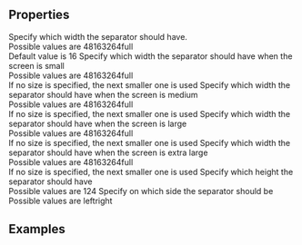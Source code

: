 
<Meta
  title="LineSeparator"
  subtitle="The LineSeparator can be used to separate content sections"
/>

## Properties

<PropsTable>
  <PropsTableRow value="width" type="String">
    Specify which width the separator should have. <br />
    Possible values are <span class="code">4</span><span class="code">8</span><span class="code">16</span><span class="code">32</span><span class="code">64</span><span class="code">full</span> <br />
    Default value is <span class="code">16</span>
  </PropsTableRow>
  <PropsTableRow value="sm_width" type="String">
    Specify which width the separator should have when the screen is small <br />
    Possible values are <span class="code">4</span><span class="code">8</span><span class="code">16</span><span class="code">32</span><span class="code">64</span><span class="code">full</span> <br />
    If no size is specified, the next smaller one is used
  </PropsTableRow>
  <PropsTableRow value="md_width" type="String">
    Specify which width the separator should have when the screen is medium <br />
    Possible values are <span class="code">4</span><span class="code">8</span><span class="code">16</span><span class="code">32</span><span class="code">64</span><span class="code">full</span> <br />
    If no size is specified, the next smaller one is used
  </PropsTableRow>
  <PropsTableRow value="lg_width" type="String">
    Specify which width the separator should have when the screen is large <br />
    Possible values are <span class="code">4</span><span class="code">8</span><span class="code">16</span><span class="code">32</span><span class="code">64</span><span class="code">full</span> <br />
    If no size is specified, the next smaller one is used
  </PropsTableRow>
  <PropsTableRow value="xl_width" type="String">
    Specify which width the separator should have when the screen is extra large <br />
    Possible values are <span class="code">4</span><span class="code">8</span><span class="code">16</span><span class="code">32</span><span class="code">64</span><span class="code">full</span> <br />
    If no size is specified, the next smaller one is used
  </PropsTableRow>
  <PropsTableRow value="height" type="String">
    Specify which height the separator should have <br />
    Possible values are <span class="code">1</span><span class="code">2</span><span class="code">4</span>
  </PropsTableRow>
  <PropsTableRow value="side" type="String" default="left">
    Specify on which side the separator should be <br />
    Possible values are <span class="code">left</span><span class="code">right</span> <br />
  </PropsTableRow>
</PropsTable>

## Examples

<ExampleLoader example="LineSeparator.tsx" />
